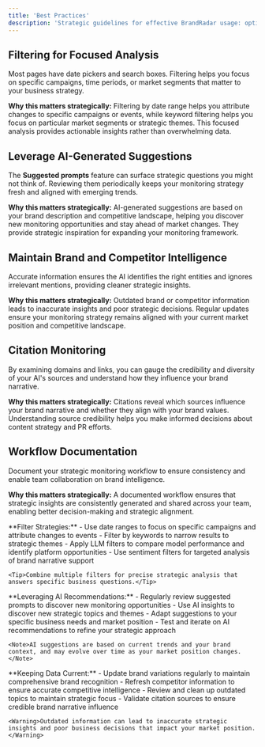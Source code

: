 ```yaml
---
title: 'Best Practices'
description: 'Strategic guidelines for effective BrandRadar usage: optimize your monitoring framework and maximize brand intelligence'
---
```



## Filtering for Focused Analysis

Most pages have date pickers and search boxes. Filtering helps you focus on specific campaigns, time periods, or market segments that matter to your business strategy.

**Why this matters strategically:** Filtering by date range helps you attribute changes to specific campaigns or events, while keyword filtering helps you focus on particular market segments or strategic themes. This focused analysis provides actionable insights rather than overwhelming data.

## Leverage AI-Generated Suggestions

The **Suggested prompts** feature can surface strategic questions you might not think of. Reviewing them periodically keeps your monitoring strategy fresh and aligned with emerging trends.

**Why this matters strategically:** AI-generated suggestions are based on your brand description and competitive landscape, helping you discover new monitoring opportunities and stay ahead of market changes. They provide strategic inspiration for expanding your monitoring framework.

## Maintain Brand and Competitor Intelligence

Accurate information ensures the AI identifies the right entities and ignores irrelevant mentions, providing cleaner strategic insights.

**Why this matters strategically:** Outdated brand or competitor information leads to inaccurate insights and poor strategic decisions. Regular updates ensure your monitoring strategy remains aligned with your current market position and competitive landscape.

## Citation Monitoring

By examining domains and links, you can gauge the credibility and diversity of your AI's sources and understand how they influence your brand narrative.

**Why this matters strategically:** Citations reveal which sources influence your brand narrative and whether they align with your brand values. Understanding source credibility helps you make informed decisions about content strategy and PR efforts.

## Workflow Documentation

Document your strategic monitoring workflow to ensure consistency and enable team collaboration on brand intelligence.

**Why this matters strategically:** A documented workflow ensures that strategic insights are consistently generated and shared across your team, enabling better decision-making and strategic alignment.

<AccordionGroup>
  <Accordion icon="filter" title="Filtering">
    **Filter Strategies:**
    - Use date ranges to focus on specific campaigns and attribute changes to events
    - Filter by keywords to narrow results to strategic themes
    - Apply LLM filters to compare model performance and identify platform opportunities
    - Use sentiment filters for targeted analysis of brand narrative support
    
    <Tip>Combine multiple filters for precise strategic analysis that answers specific business questions.</Tip>
  </Accordion>
  
  <Accordion icon="lightbulb" title="AI Suggestions">
    **Leveraging AI Recommendations:**
    - Regularly review suggested prompts to discover new monitoring opportunities
    - Use AI insights to discover new strategic topics and themes
    - Adapt suggestions to your specific business needs and market position
    - Test and iterate on AI recommendations to refine your strategic approach
    
    <Note>AI suggestions are based on current trends and your brand context, and may evolve over time as your market position changes.</Note>
  </Accordion>
  
  <Accordion icon="chart-line" title="Data Maintenance">
    **Keeping Data Current:**
    - Update brand variations regularly to maintain comprehensive brand recognition
    - Refresh competitor information to ensure accurate competitive intelligence
    - Review and clean up outdated topics to maintain strategic focus
    - Validate citation sources to ensure credible brand narrative influence
    
    <Warning>Outdated information can lead to inaccurate strategic insights and poor business decisions that impact your market position.</Warning>
  </Accordion>
</AccordionGroup>
